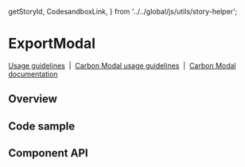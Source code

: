   getStoryId,
  CodesandboxLink,
} from '../../global/js/utils/story-helper';

# ExportModal

[Usage guidelines](https://www.carbondesignsystem.com/community/patterns/export-pattern/)
&nbsp;|&nbsp;
[Carbon Modal usage guidelines](https://www.carbondesignsystem.com/components/modal/usage)
&nbsp;|&nbsp;
[Carbon Modal documentation](https://react.carbondesignsystem.com/?path=/docs/modal--default)

## Overview

<Canvas>
  <Story id={getStoryId(ExportModal.displayName, 'with-success-message')} />
</Canvas>

## Code sample

<CodesandboxLink exampleDirectory="ExportModal" />

## Component API

<ArgsTable />
